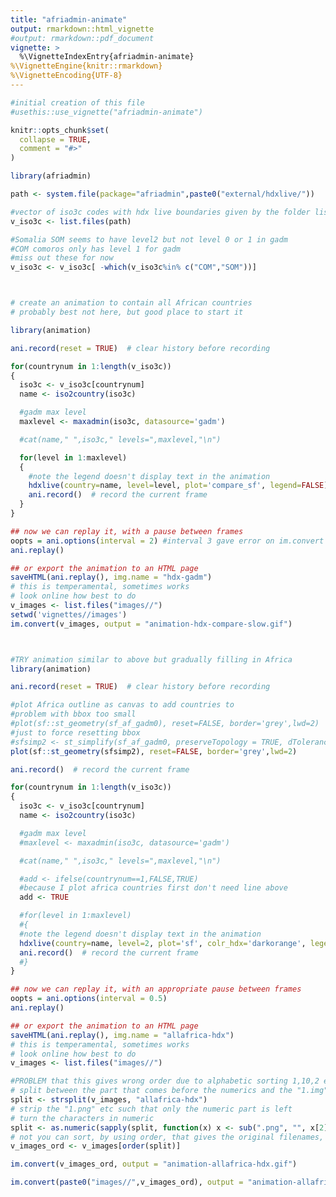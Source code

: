 ```yaml
---
title: "afriadmin-animate"
output: rmarkdown::html_vignette
#output: rmarkdown::pdf_document
vignette: >
  %\VignetteIndexEntry{afriadmin-animate}
%\VignetteEngine{knitr::rmarkdown}
%\VignetteEncoding{UTF-8}
---
```



```r

#initial creation of this file
#usethis::use_vignette("afriadmin-animate")

knitr::opts_chunk$set(
  collapse = TRUE,
  comment = "#>"
)
```

```r
library(afriadmin)
```

```r

path <- system.file(package="afriadmin",paste0("external/hdxlive/"))

#vector of iso3c codes with hdx live boundaries given by the folder list
v_iso3c <- list.files(path)

#Somalia SOM seems to have level2 but not level 0 or 1 in gadm
#COM comoros only has level 1 for gadm
#miss out these for now
v_iso3c <- v_iso3c[ -which(v_iso3c%in% c("COM","SOM"))]



# create an animation to contain all African countries
# probably best not here, but good place to start it

library(animation)

ani.record(reset = TRUE)  # clear history before recording

for(countrynum in 1:length(v_iso3c))
{
  iso3c <- v_iso3c[countrynum]
  name <- iso2country(iso3c)

  #gadm max level
  maxlevel <- maxadmin(iso3c, datasource='gadm')

  #cat(name," ",iso3c," levels=",maxlevel,"\n")

  for(level in 1:maxlevel)
  {
    #note the legend doesn't display text in the animation
    hdxlive(country=name, level=level, plot='compare_sf', legend=FALSE)
    ani.record()  # record the current frame
  }
}

## now we can replay it, with a pause between frames
oopts = ani.options(interval = 2) #interval 3 gave error on im.convert that needed to be factor of 100
ani.replay()

## or export the animation to an HTML page
saveHTML(ani.replay(), img.name = "hdx-gadm")
# this is temperamental, sometimes works
# look online how best to do
v_images <- list.files("images//")
setwd('vignettes//images')
im.convert(v_images, output = "animation-hdx-compare-slow.gif")



#TRY animation similar to above but gradually filling in Africa
library(animation)

ani.record(reset = TRUE)  # clear history before recording

#plot Africa outline as canvas to add countries to
#problem with bbox too small
#plot(sf::st_geometry(sf_af_gadm0), reset=FALSE, border='grey',lwd=2)
#just to force resetting bbox
#sfsimp2 <- st_simplify(sf_af_gadm0, preserveTopology = TRUE, dTolerance = 0.1)
plot(sf::st_geometry(sfsimp2), reset=FALSE, border='grey',lwd=2)

ani.record()  # record the current frame

for(countrynum in 1:length(v_iso3c))
{
  iso3c <- v_iso3c[countrynum]
  name <- iso2country(iso3c)

  #gadm max level
  #maxlevel <- maxadmin(iso3c, datasource='gadm')

  #cat(name," ",iso3c," levels=",maxlevel,"\n")

  #add <- ifelse(countrynum==1,FALSE,TRUE)
  #because I plot africa countries first don't need line above
  add <- TRUE

  #for(level in 1:maxlevel)
  #{
  #note the legend doesn't display text in the animation
  hdxlive(country=name, level=2, plot='sf', colr_hdx='darkorange', legend=FALSE, add=add, lwd=1)
  ani.record()  # record the current frame
  #}
}

## now we can replay it, with an appropriate pause between frames
oopts = ani.options(interval = 0.5)
ani.replay()

## or export the animation to an HTML page
saveHTML(ani.replay(), img.name = "allafrica-hdx")
# this is temperamental, sometimes works
# look online how best to do
v_images <- list.files("images//")

#PROBLEM that this gives wrong order due to alphabetic sorting 1,10,2 etc.
# split between the part that comes before the numerics and the "1.img" etc.--adjust appropriately
split <- strsplit(v_images, "allafrica-hdx")
# strip the "1.png" etc such that only the numeric part is left
# turn the characters in numeric
split <- as.numeric(sapply(split, function(x) x <- sub(".png", "", x[2])))
# not you can sort, by using order, that gives the original filenames, ordered on the numeric part of the filename
v_images_ord <- v_images[order(split)]

im.convert(v_images_ord, output = "animation-allafrica-hdx.gif")

im.convert(paste0("images//",v_images_ord), output = "animation-allafrica-hdx.gif")






```
